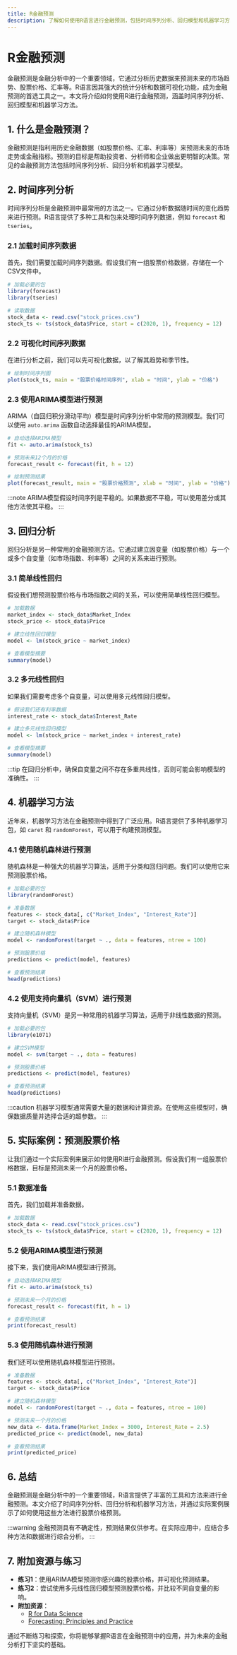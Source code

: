 ```yaml
---
title: R金融预测
description: 了解如何使用R语言进行金融预测，包括时间序列分析、回归模型和机器学习方法。适合初学者学习金融数据分析的基础知识。
---
```


# R金融预测

金融预测是金融分析中的一个重要领域，它通过分析历史数据来预测未来的市场趋势、股票价格、汇率等。R语言因其强大的统计分析和数据可视化功能，成为金融预测的首选工具之一。本文将介绍如何使用R进行金融预测，涵盖时间序列分析、回归模型和机器学习方法。

## 1. 什么是金融预测？

金融预测是指利用历史金融数据（如股票价格、汇率、利率等）来预测未来的市场走势或金融指标。预测的目标是帮助投资者、分析师和企业做出更明智的决策。常见的金融预测方法包括时间序列分析、回归分析和机器学习模型。

## 2. 时间序列分析

时间序列分析是金融预测中最常用的方法之一。它通过分析数据随时间的变化趋势来进行预测。R语言提供了多种工具和包来处理时间序列数据，例如 `forecast` 和 `tseries`。

### 2.1 加载时间序列数据

首先，我们需要加载时间序列数据。假设我们有一组股票价格数据，存储在一个CSV文件中。

```r
# 加载必要的包
library(forecast)
library(tseries)

# 读取数据
stock_data <- read.csv("stock_prices.csv")
stock_ts <- ts(stock_data$Price, start = c(2020, 1), frequency = 12)
```

### 2.2 可视化时间序列数据

在进行分析之前，我们可以先可视化数据，以了解其趋势和季节性。

```r
# 绘制时间序列图
plot(stock_ts, main = "股票价格时间序列", xlab = "时间", ylab = "价格")
```

### 2.3 使用ARIMA模型进行预测

ARIMA（自回归积分滑动平均）模型是时间序列分析中常用的预测模型。我们可以使用 `auto.arima` 函数自动选择最佳的ARIMA模型。

```r
# 自动选择ARIMA模型
fit <- auto.arima(stock_ts)

# 预测未来12个月的价格
forecast_result <- forecast(fit, h = 12)

# 绘制预测结果
plot(forecast_result, main = "股票价格预测", xlab = "时间", ylab = "价格")
```

:::note
ARIMA模型假设时间序列是平稳的。如果数据不平稳，可以使用差分或其他方法使其平稳。
:::

## 3. 回归分析

回归分析是另一种常用的金融预测方法。它通过建立因变量（如股票价格）与一个或多个自变量（如市场指数、利率等）之间的关系来进行预测。

### 3.1 简单线性回归

假设我们想预测股票价格与市场指数之间的关系，可以使用简单线性回归模型。

```r
# 加载数据
market_index <- stock_data$Market_Index
stock_price <- stock_data$Price

# 建立线性回归模型
model <- lm(stock_price ~ market_index)

# 查看模型摘要
summary(model)
```

### 3.2 多元线性回归

如果我们需要考虑多个自变量，可以使用多元线性回归模型。

```r
# 假设我们还有利率数据
interest_rate <- stock_data$Interest_Rate

# 建立多元线性回归模型
model <- lm(stock_price ~ market_index + interest_rate)

# 查看模型摘要
summary(model)
```

:::tip
在回归分析中，确保自变量之间不存在多重共线性，否则可能会影响模型的准确性。
:::

## 4. 机器学习方法

近年来，机器学习方法在金融预测中得到了广泛应用。R语言提供了多种机器学习包，如 `caret` 和 `randomForest`，可以用于构建预测模型。

### 4.1 使用随机森林进行预测

随机森林是一种强大的机器学习算法，适用于分类和回归问题。我们可以使用它来预测股票价格。

```r
# 加载必要的包
library(randomForest)

# 准备数据
features <- stock_data[, c("Market_Index", "Interest_Rate")]
target <- stock_data$Price

# 建立随机森林模型
model <- randomForest(target ~ ., data = features, ntree = 100)

# 预测股票价格
predictions <- predict(model, features)

# 查看预测结果
head(predictions)
```

### 4.2 使用支持向量机（SVM）进行预测

支持向量机（SVM）是另一种常用的机器学习算法，适用于非线性数据的预测。

```r
# 加载必要的包
library(e1071)

# 建立SVM模型
model <- svm(target ~ ., data = features)

# 预测股票价格
predictions <- predict(model, features)

# 查看预测结果
head(predictions)
```

:::caution
机器学习模型通常需要大量的数据和计算资源。在使用这些模型时，确保数据质量并选择合适的超参数。
:::

## 5. 实际案例：预测股票价格

让我们通过一个实际案例来展示如何使用R进行金融预测。假设我们有一组股票价格数据，目标是预测未来一个月的股票价格。

### 5.1 数据准备

首先，我们加载并准备数据。

```r
# 加载数据
stock_data <- read.csv("stock_prices.csv")
stock_ts <- ts(stock_data$Price, start = c(2020, 1), frequency = 12)
```

### 5.2 使用ARIMA模型进行预测

接下来，我们使用ARIMA模型进行预测。

```r
# 自动选择ARIMA模型
fit <- auto.arima(stock_ts)

# 预测未来一个月的价格
forecast_result <- forecast(fit, h = 1)

# 查看预测结果
print(forecast_result)
```

### 5.3 使用随机森林进行预测

我们还可以使用随机森林模型进行预测。

```r
# 准备数据
features <- stock_data[, c("Market_Index", "Interest_Rate")]
target <- stock_data$Price

# 建立随机森林模型
model <- randomForest(target ~ ., data = features, ntree = 100)

# 预测未来一个月的价格
new_data <- data.frame(Market_Index = 3000, Interest_Rate = 2.5)
predicted_price <- predict(model, new_data)

# 查看预测结果
print(predicted_price)
```

## 6. 总结

金融预测是金融分析中的一个重要领域，R语言提供了丰富的工具和方法来进行金融预测。本文介绍了时间序列分析、回归分析和机器学习方法，并通过实际案例展示了如何使用这些方法进行股票价格预测。

:::warning
金融预测具有不确定性，预测结果仅供参考。在实际应用中，应结合多种方法和数据进行综合分析。
:::

## 7. 附加资源与练习

- **练习1**：使用ARIMA模型预测你感兴趣的股票价格，并可视化预测结果。
- **练习2**：尝试使用多元线性回归模型预测股票价格，并比较不同自变量的影响。
- **附加资源**：
  - [R for Data Science](https://r4ds.had.co.nz/)
  - [Forecasting: Principles and Practice](https://otexts.com/fpp3/)

通过不断练习和探索，你将能够掌握R语言在金融预测中的应用，并为未来的金融分析打下坚实的基础。